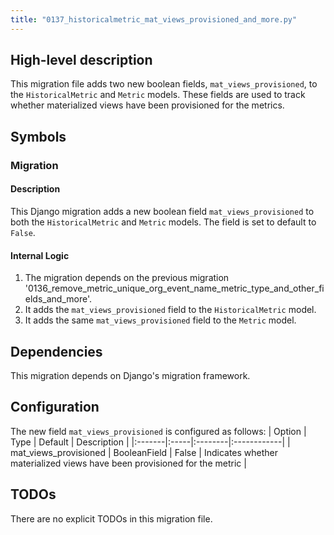 ```yaml
---
title: "0137_historicalmetric_mat_views_provisioned_and_more.py"
---
```


## High-level description
This migration file adds two new boolean fields, `mat_views_provisioned`, to the `HistoricalMetric` and `Metric` models. These fields are used to track whether materialized views have been provisioned for the metrics.

## Symbols

### Migration
#### Description
This Django migration adds a new boolean field `mat_views_provisioned` to both the `HistoricalMetric` and `Metric` models. The field is set to default to `False`.

#### Internal Logic
1. The migration depends on the previous migration '0136_remove_metric_unique_org_event_name_metric_type_and_other_fields_and_more'.
2. It adds the `mat_views_provisioned` field to the `HistoricalMetric` model.
3. It adds the same `mat_views_provisioned` field to the `Metric` model.

## Dependencies
This migration depends on Django's migration framework.

## Configuration
The new field `mat_views_provisioned` is configured as follows:
| Option | Type | Default | Description |
|:-------|:-----|:--------|:------------|
| mat_views_provisioned | BooleanField | False | Indicates whether materialized views have been provisioned for the metric |

## TODOs
There are no explicit TODOs in this migration file.